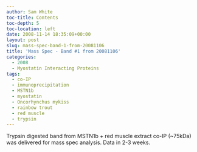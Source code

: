 ```yaml
---
author: Sam White
toc-title: Contents
toc-depth: 5
toc-location: left
date: 2008-11-14 18:35:09+00:00
layout: post
slug: mass-spec-band-1-from-20081106
title: 'Mass Spec - Band #1 from 20081106'
categories:
  - 2008
  - Myostatin Interacting Proteins
tags:
  - co-IP
  - immunoprecipitation
  - MSTN1b
  - myostatin
  - Oncorhynchus mykiss
  - rainbow trout
  - red muscle
  - trypsin
---
```


Trypsin digested band from MSTN1b + red muscle extract co-IP (~75kDa) was delivered for mass spec analysis. Data in 2-3 weeks.

